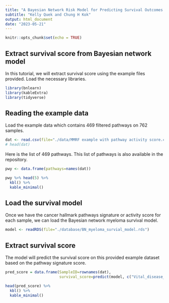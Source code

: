 ---
title: "A Bayesian Network Risk Model for Predicting Survival Outcomes in Patients with Myeloma"
subtitle: "Kelly Quek and Chung H Kok"
output: html_document
date: "2023-05-21"
---

```{r setup, include=FALSE}
knitr::opts_chunk$set(echo = TRUE)
```

## Extract survival score from Bayesian network model

In this tutorial, we will extract survival score using the example files provided. Load the necessary libraries.

```{r library, echo=TRUE, message=FALSE, warning=FALSE}

library(bnlearn)
library(kableExtra)
library(tidyverse)

```

## Reading the example data

Load the example data which contains 469 filtered pathways on 762 samples.

```{r data, echo=TRUE}
dat <- read.csv(file="./data/MMRF example with pathway activity score.csv", row.names = 1)
# head(dat)
```

Here is the list of 469 pathways. This list of pathways is also available in the repository.

```{r pathways, echo=TRUE, paged.print=TRUE}

pwy <- data.frame(pathways=names(dat))

pwy %>% head(5) %>%
  kbl() %>%
  kable_minimal()

```

## Load the survival model

Once we have the cancer hallmark pathways signature or activity score for each sample, we can load the Bayesian network myeloma survival model.

```{r load_model, echo=TRUE}

model <- readRDS(file="./database/BN_myeloma_survial_model.rds")

```

## Extract survival score

The model will predict the survival score on this provided example dataset based on the pathway signature score.

```{r prediction, echo=TRUE, paged.print=TRUE}

pred_score = data.frame(SampleID=rownames(dat), 
                        survival_score=predict(model, c("Vital_disease_status"), dat[, 1:dim(dat)[2]]))

head(pred_score) %>%
  kbl() %>%
  kable_minimal()

```
